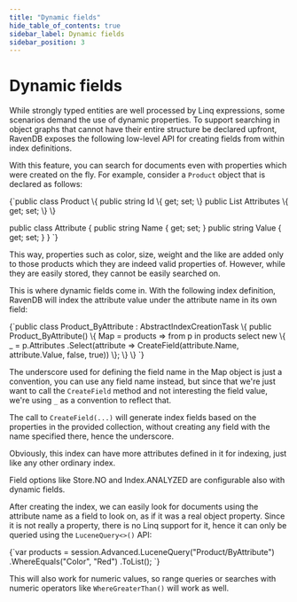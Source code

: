 ```yaml
---
title: "Dynamic fields"
hide_table_of_contents: true
sidebar_label: Dynamic fields
sidebar_position: 3
---
```



# Dynamic fields

While strongly typed entities are well processed by Linq expressions, some scenarios demand the use of dynamic properties. To support searching in object graphs that cannot have their entire structure be declared upfront, RavenDB exposes the following low-level API for creating fields from within index definitions.

With this feature, you can search for documents even with properties which were created on the fly. For example, consider a `Product` object that is declared as follows:

<TabItem value="dynamic_fields_1" label="dynamic_fields_1">
<CodeBlock language="csharp">
{`public class Product
\{
	public string Id \{ get; set; \}
	public List<Attribute> Attributes \{ get; set; \}
\}

public class Attribute
\{
	public string Name \{ get; set; \}
	public string Value \{ get; set; \}
\}
`}
</CodeBlock>
</TabItem>

This way, properties such as color, size, weight and the like are added only to those products which they are indeed valid properties of. However, while they are easily stored, they cannot be easily searched on.

This is where dynamic fields come in. With the following index definition, RavenDB will index the attribute value under the attribute name in its own field:

<TabItem value="dynamic_fields_2" label="dynamic_fields_2">
<CodeBlock language="csharp">
{`public class Product_ByAttribute : AbstractIndexCreationTask<Product>
\{
	public Product_ByAttribute()
	\{
		Map = products => from p in products
						  select new
									 \{
										 _ = p.Attributes
											.Select(attribute =>
												CreateField(attribute.Name, attribute.Value, false, true))
									 \};
	\}
\}
`}
</CodeBlock>
</TabItem>

The underscore used for defining the field name in the Map object is just a convention, you can use any field name instead, but since that we're just want to call the `CreateField` method and not interesting the field value, we're using `_` as a convention to reflect that.

The call to `CreateField(...)` will generate index fields based on the properties in the provided collection, without creating any field with the name specified there, hence the underscore.

Obviously, this index can have more attributes defined in it for indexing, just like any other ordinary index.

<Admonition type="info" title="Info">
Field options like Store.NO and Index.ANALYZED are configurable also with dynamic fields.
</Admonition>

After creating the index, we can easily look for documents using the attribute name as a field to look on, as if it was a real object property. Since it is not really a property, there is no Linq support for it, hence it can only be queried using the `LuceneQuery<>()` API:

<TabItem value="dynamic_fields_3" label="dynamic_fields_3">
<CodeBlock language="csharp">
{`var products = session.Advanced.LuceneQuery<Product>("Product/ByAttribute")
	.WhereEquals("Color", "Red")
	.ToList();
`}
</CodeBlock>
</TabItem>

This will also work for numeric values, so range queries or searches with numeric operators like `WhereGreaterThan()` will work as well.
